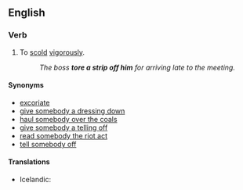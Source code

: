 ==English==

===Verb===
{{head|en|verb|head=[[tear]] [[a]] [[strip]] [[off]] [[somebody]]}}

# {{idiomatic|Canada}} To [[scold]] [[vigorous]]ly. 
#: ''The boss '''tore a strip off him''' for arriving late to the meeting.''

====Synonyms====
* [[excoriate]]
* [[dressing-down|give somebody a dressing down]]
* [[haul somebody over the coals]]
* [[telling off|give somebody a telling off]]
* [[read somebody the riot act]]
* [[tell off|tell somebody off]]

====Translations====
{{trans-top|to scold}}
* Icelandic: {{t|is|úthúða}}
{{trans-mid}}
{{trans-bottom}}